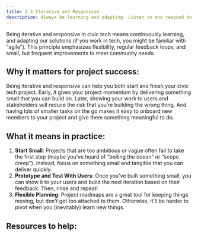 ```yaml
---
title: 1.3 Iterative and Responsive
description: Always be learning and adapting. Listen to and respond to community feedback by regularly testing and refining solutions.
---
```


Being iterative and responsive in civic tech means continuously learning, and adapting our solutions (if you work in tech, you might be familiar with “agile”). This principle emphasizes flexibility, regular feedback loops, and small, but frequent improvements to meet community needs.

## Why it matters for project success:

Being iterative and responsive can help you both start and finish your civic tech project. Early, it gives your project momentum by delivering something small that you can build on. Later, showing your work to users and stakeholders will reduce the risk that you’re building the wrong thing. And having lots of smaller tasks on the go makes it easy to onboard new members to your project and give them something meaningful to do.

## What it means in practice:

1. **Start Small**: Projects that are too ambitious or vague often fail to take the first step (maybe you’ve heard of “boiling the ocean” or “scope creep”). Instead, focus on something small and tangible that you can deliver quickly.
2. **Prototype and Test With Users**: Once you’ve built something small, you can show it to your users and build the next iteration based on their feedback. Then, rinse and repeat\!
3. **Flexible Planning**: Project roadmaps are a great tool for keeping things moving, but don’t get too attached to them. Otherwise, it’ll be harder to pivot when you (inevitably) learn new things.

## Resources to help:


<FilteredResources matchSection="iterative and responsive" />
